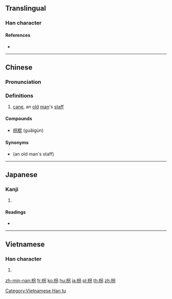 {{also|拐|柺}}
==Translingual==

===Han character===
{{Han char|rn=75|rad=木|as=05|sn=9|four=46927|canj=DRSH|ids=⿰木叧}}

====References====
* {{Han ref|kx=0521.121|dkj=49161|hdz=21184.011|uh=67B4|ud=26548|bh=AC62|bd=44130}}

----

==Chinese==
{{zh-forms}}

===Pronunciation===
{{zh-pron
|m=guǎi
|c=gwaai2
|mc=y
|oc=y
|ma=
|cat=n
}}

===Definitions===
# [[cane]], an [[old]] [[man]]'s [[staff]]

====Compounds====
* [[枴棍]] (guǎigùn)

====Synonyms====
* {{l|zh|柺}} (an old man's staff)

----

==Japanese==

===Kanji===
{{ja-kanji|grade=|rs=木05}}

# {{defn|lang=ja|sort=木05}}

====Readings====
* {{ja-readings|on=[[かい]] (kai), [[たい]] (tai), [[け]] (ke)|kun=[[つえ]] (tsue)}}

----

==Vietnamese==

===Han character===
{{vi-readings|rs=木05|hanviet=quải}}

# {{defn|vi|sort=木05}}

[[Category:Vietnamese Han tu]]

[[zh-min-nan:枴]]
[[fr:枴]]
[[ko:枴]]
[[hu:枴]]
[[ja:枴]]
[[pl:枴]]
[[th:枴]]
[[zh:枴]]